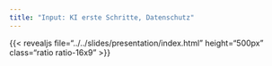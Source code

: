 ```yaml
---
title: "Input: KI erste Schritte, Datenschutz"
---
```



{{< revealjs file="../../slides/presentation/index.html" height="500px" class="ratio ratio-16x9" >}}